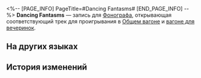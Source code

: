 <%-- [PAGE_INFO]
PageTitle=#Dancing Fantasms#
[END_PAGE_INFO] --%>
{{Предмет Инфобокс
|id          = 210228
|Изображение = Предмет Dancing Fantasms.png
|Тип         = Запись
|Инвентарь   = Ценные предметы
|Редкость    = 3
|Эффект      = 
|Описание    = Запись, которую можно воспроизвести на фонографе экспресса. Это может быть случайное приобретение или подарок от кого-то другого. Когда играет музыка, всплывают самые разные воспоминания: улыбки, встречи, прикосновения и волнение битвы. Может быть, поэтому, даже несмотря на стремительный прогресс общества, люди всё ещё собирают записи.<br />Текущая запись содержит трек Dancing Fantasms.
}}
{{Описание|''Играй мелодия, и пусть танцуют призраки.''}}
'''Dancing Fantasms''' — запись для [[Фонограф]]а, открывающая соответствующий трек для проигрывания в [[Общий вагон|Общем вагоне]] и [[Вагон для вечеринок|вагоне для вечеринок]].

==На других языках==
{{На других языках
|en   = "Dancing Fantasms"
|zhs  = 《百鬼率舞》
|zht  = 《百鬼率舞》
|ja   = 『百鬼乱舞』
|ko   = ≪춤추는 귀신들≫
|es   = Fantasmas danzantes
|fr   = «&nbsp;Dancing Fantasms&nbsp;»
|ru   = Dancing Fantasms
|th   = Dancing Fantasms
|vi   = "Vũ Điệu Của Quỷ"
|de   = „Tanzende Fantasmen“
|id   = "Dancing Fantasms"
|pt   = "Dancing Fantasms"
}}

==История изменений==
{{История изменений|3.5}}